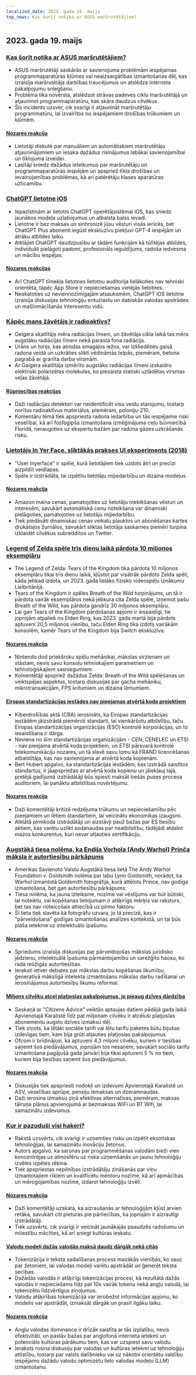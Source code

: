 ```yaml
---
localized_date: 2023. gada 19. maijs
top_news: Kas šorīt notika ar ASUS maršrutētājiem?
---
```


## 2023. gada 19. maijs

### [Kas šorīt notika ar ASUS maršrutētājiem?](https://www.downtowndougbrown.com/2023/05/what-happened-with-asus-routers-this-morning/)

- ASUS maršrutētāji saskārās ar savienojuma problēmām iespējamas programmaparatūras kļūmes vai neaizsargātības izmantošanas dēļ, kas izraisīja maršrutētāja darbības traucējumus un atslēdza interneta pakalpojumu sniegšanu.
- Problēma tika novērsta, atslēdzot strāvas padeves ciklu maršrutētājā un atjauninot programmaparatūru, kas skāra daudzus cilvēkus.
- Šis incidents uzsver, cik svarīgi ir atjaunināt maršrutētāju programmatūru, lai izvairītos no iespējamiem drošības trūkumiem un kļūmēm.

#### [Nozares reakcija](http://news.ycombinator.com/item?id=35983866)

- Lietotāji diskutē par manuāliem un automātiskiem maršrutētāju atjauninājumiem un iesaka dažādus risinājumus labākai savienojamībai un tīklojuma izveidei.
- Lasītāji sniedz dažādus ieteikumus par maršrutētāju un programmaparatūras iespējām un apspriež tīkla drošības un ievainojamības problēmas, kā arī patērētāju klases aparatūras uzticamību.

### [ChatGPT lietotne iOS](https://openai.com/blog/introducing-the-chatgpt-app-for-ios)

- Iepazīstinām ar lietotni ChatGPT operētājsistēmai iOS, kas sniedz jaunākos modeļa uzlabojumus un atbalsta balss ievadi.
- Lietotne ir bez maksas un sinhronizē jūsu vēsturi visās ierīcēs, bet ChatGPT Plus abonenti iegūst ekskluzīvu piekļuvi GPT-4 iespējām un ātrāku atbildes laiku.
- Atklājiet ChatGPT daudzpusību ar tādām funkcijām kā tūlītējas atbildes, individuāli pielāgoti padomi, profesionāls ieguldījums, radoša iedvesma un mācību iespējas.

#### [Nozares reakcijas](http://news.ycombinator.com/item?id=35990552)

- Arī ChatGPT tīmekļa lietotnes lietotņu auditorija lielākoties nav tehniski orientēta, tāpēc App Store ir nepieciešamas vietējās lietotnes.
- Neskatoties uz neviennozīmīgajām atsauksmēm, ChatGPT iOS lietotne izraisīja diskusijas tehnoloģiju entuziastu un dabiskās valodas apstrādes un mašīnmācīšanās interesentu vidū.

### [Kāpēc mans žāvētājs ir radioaktīvs?](https://physics.stackexchange.com/questions/764460/why-is-my-dryer-radioactive)

- Geigera skaitītājs mēra radiācijas līmeni, un žāvētāja cikla laikā tas mēra augstāku radiācijas līmeni nekā parastā fona radiācija.
- Urāns un torijs, kas atrodas smagajos iežos, var izkliedēties gaisā radona veidā un uzkrāties slikti vēdināmās telpās, piemēram, betona pagrabā ar granīta darba virsmām.
- Ar Gaigera skaitītāja izmērīto augstāko radiācijas līmeni izskaidro elektriski polarizētas molekulas, ko piesaista statiski uzlādētas virsmas veļas žāvētājā.

#### [Rūpniecības reakcijas](http://news.ycombinator.com/item?id=35990858)

- Daži radiācijas detektori var neidentificēt visu veidu starojumu, tostarp norītus radioaktīvus materiālus, piemēram, poloniju-210.
- Komentāru tēmā tiek apspriesta radona iedarbība un tās iespējamie riski veselībai, kā arī fosfogipša izmantošana izmēģinājuma ceļu būvniecībā Floridā, neraugoties uz ekspertu bažām par radona gāzes uzkrāšanās risku.

### [Lietotājs In Yer Face, sliktākās prakses UI eksperiments (2018)](https://userinyerface.com/)

- "User Inyerface" ir spēle, kurā lietotājiem tiek uzdots ātri un precīzi aizpildīt veidlapas.
- Spēle ir izstrādāta, lai izpētītu lietotāju mijiedarbību un dizaina modeļus.

#### [Nozares reakcija](http://news.ycombinator.com/item?id=35985240)

- Amazon maina cenas, pamatojoties uz lietotāju meklēšanas vēsturi un interesēm, savukārt automātiskā cenu noteikšana var dinamiski pielāgoties, pamatojoties uz lietotāju mijiedarbību.
- Tiek piedāvāti dinamiskas cenas veikalu plauktos un abonēšanas kartes drukātajos žurnālos, savukārt sliktas lietotāja saskarnes piemēri turpina izklaidēt cilvēkus subreddītos un Twitter.

### [Legend of Zelda spēle trīs dienu laikā pārdota 10 miljonos eksemplāru](https://finance.yahoo.com/news/legend-zelda-game-sells-10-172603983.html)

- The Legend of Zelda: Tears of the Kingdom tika pārdota 10 miljonos eksemplāru tikai trīs dienu laikā, kļūstot par visātrāk pārdoto Zelda spēli, kāda jebkad izdota, un 2023. gada lielāko fizisko videospēļu iznākumu Lielbritānijā.
- Tears of the Kingdom ir spēles Breath of the Wild turpinājums, un tā ir pārdota vairāk eksemplāros nekā jebkura cita Zelda spēle, izņemot pašu Breath of the Wild, kas pārdota gandrīz 30 miljonos eksemplāru.
- Lai gan Tears of the Kingdom pārdošanas apjomi ir iespaidīgi, tie joprojām atpaliek no Elden Ring, kas 2023. gada martā bija pārdots aptuveni 20,5 miljonos vienību, taču Elden Ring tika izdots vairākām konsolēm, kamēr Tears of the Kingdom bija Switch ekskluzīva.

#### [Nozares reakcija](http://news.ycombinator.com/item?id=35986956)

- Nintendo dod priekšroku spēļu mehānikai, mākslas virzienam un stāstam, nevis savu konsoļu tehniskajiem parametriem un tehnoloģiskajiem sasniegumiem.
- Komentētāji apspriež dažādus Zelda: Breath of the Wild spēlēšanas un veiktspējas aspektus, tostarp diskusijas par gacha mehāniku, mikrotransakcijām, FPS kritumiem un dizaina lēmumiem.

#### [Eiropas standartizācijas iestādes nav pieejamas atvērtā koda projektiem](https://blog.opensource.org/another-issue-with-the-cyber-resilience-act-european-standards-bodies-are-inaccessible-to-open-source-projects/)

- Kiberdrošības aktā (CRA) ierosināts, ka Eiropas standartizācijas iestādēm jāizstrādā piemēroti standarti, lai vienkāršotu atbilstību, taču Eiropas standartizācijas organizācijas (ESO) kontrolē korporācijas, un to iesaistīšana ir dārga.
- Neviena no šīm standartizācijas organizācijām - CEN, CENELEC un ETSI - nav pieejama atvērtā koda projektiem, un ETSI pārsvarā kontrolē telekomunikāciju nozares, un tā slavē savu lomu kā FRAND licencēšanas atbalstītāja, kas nav savienojama ar atvērtā koda kopienām.
- Bert Hubert apgalvo, ka standartizācijas iestādēm, kas izstrādā saistītos standartus, ir jāapspriežas ar atvērtā koda kopienu un jāiekļauj tajā, pretējā gadījumā izstrādātāji būs spiesti maksāt trešās puses procesa auditoriem, lai panāktu atbilstības novērtējumu.

#### [Nozares reakcija](http://news.ycombinator.com/item?id=35985590)

- Daži komentētāji kritizē redzējuma trūkumu un nepieciešamību pēc pieejamiem un lētiem standartiem, lai veicinātu ekonomikas izaugsmi.
- Atklātā pirmkoda izstrādātāji un aizstāvji pauž bažas par ES tiesību aktiem, kas varētu uzlikt sodanaudas par neatbilstību, tādējādi atdalot mazos konkurentus, kuri nevar atļauties sertifikāciju.

### [Augstākā tiesa nolēma, ka Endija Vorhola (Andy Warhol) Prinča māksla ir autortiesību pārkāpums](https://petapixel.com/2023/05/18/supreme-court-rules-andy-warhols-prince-art-is-copyright-infringement/)

- Amerikas Savienoto Valstu Augstākā tiesa lietā The Andy Warhol Foundation v. Goldsmith nolēma par labu Lynn Goldsmith, norādot, ka Warhol izmantotā Goldsmith fotogrāfija, kurā attēlots Prince, nav godīga izmantošana, bet gan autortiesību pārkāpums.
- Tiesa nolēma, ka jauna izteiksme, nozīme vai vēstījums var būt būtiski, lai noteiktu, vai kopēšanas lietojumam ir atšķirīgs mērķis vai raksturs, bet tas nav noteicošais attiecībā uz pirmo faktoru.
- Šī lieta tiek slavēta kā fotogrāfu uzvara, jo tā precizē, kas ir "pārveidošana" godīgas izmantošanas analīzes kontekstā, un tai būs plaša ietekme uz intelektuālo īpašumu.

#### [Nozares reakcija](http://news.ycombinator.com/item?id=35991725)

- Spriedums izraisīja diskusijas par pārveidojošas mākslas juridisko jēdzienu, intelektuālā īpašuma pārmantojamību un sarežģīto haosu, ko rada mūžīgās autortiesības.
- Ieraksti ietver debates par mākslas darbu kopēšanas likumību, ģeneratīvā mākslīgā intelekta izmantošanu mākslas darbu radīšanai un ierosinājumus autortiesību likumu reformai.

#### [Miljons cilvēku atceļ platjoslas pakalpojumus, jo pieaug dzīves dārdzība](https://www.bbc.com/news/technology-65622403)

- Saskaņā ar "Citizens Advice" veiktās aptaujas datiem pēdējā gada laikā Apvienotajā Karalistē līdz pat miljonam cilvēku ir atcēluši platjoslas abonementu augsto dzīves izmaksu dēļ.
- Tiek ziņots, ka lētāki sociālie tarifi vai lētu tarifu paketes būtu bijušas izdevīgas tiem, kam bija grūti atļauties platjoslas pakalpojumus.
- Ofcom ir brīdinājusi, ka aptuveni 4,3 miljoni cilvēku, kuriem ir tiesības saņemt šos piedāvājumus, joprojām tos nesaņem, savukārt sociālo tarifu izmantošana pagājušā gada janvārī bija tikai aptuveni 5 % no tiem, kuriem bija tiesības saņemt šos piedāvājumus.

#### [Nozares reakcija](http://news.ycombinator.com/item?id=35984928)

- Diskusijās tiek apspriesti nodokļi un izdevumi Apvienotajā Karalistē un ASV, veselības aprūpe, pensiju iemaksas un dzeramnaudas.
- Daži ierosina izmaksu ziņā efektīvas alternatīvas, piemēram, maksas tālruņa plānus apvienojumā ar bezmaksas WiFi un BT Wifi, lai samazinātu izdevumus.

### [Kur ir pazuduši visi hakeri?](https://morepablo.com/2023/05/where-have-all-the-hackers-gone.html)

- Rakstā uzsvērts, cik svarīgi ir uzņemties risku un izpētīt eksotiskas tehnoloģijas, lai samazinātu inovāciju žetonus.
- Autors apgalvo, ka sarunas par programmēšanas valodām bieži vien koncentrējas uz atmosfēru uz riska uzņemšanās un jaunu tehnoloģiju izvēles izpētes rēķina.
- Tiek apspriestas nepilnības izstrādātāju zināšanās par viņu izmantotajiem rīkiem un kvalificētu mentoru nozīme, kā arī apmācības un mērogojamības nozīme, izdarot tehnoloģiju izvēli.

#### [Nozares reakcija](http://news.ycombinator.com/item?id=35986270)

- Daži komentētāji uzskata, ka aizraušanās ar tehnoloģijām kļūst arvien retāka, savukārt citi pieturas pie pārliecības, ka joprojām ir aizrautīgi izstrādātāji.
- Tiek uzsvērts, cik svarīgi ir veicināt jaunākajās paaudzēs radošumu un mīlestību mācīties, kā arī sniegt kultūras ieskatu.

#### [Valodu modeļi dažās valodās maksā daudz dārgāk nekā citās](https://blog.yenniejun.com/p/all-languages-are-not-created-tokenized)

- Tokenizācija ir teksta sadalīšanas process mazākās vienībās, ko sauc par žetoniem, lai valodas modeļi varētu apstrādāt un ģenerēt teksta secības.
- Dažādās valodās ir atšķirīgi tokenizācijas procesi, kā rezultātā dažās valodās ir nepieciešams līdz pat 10x vairāk tokenu nekā angļu valodā, lai tokenizētu līdzvērtīgus ziņojumus.
- Valodu atšķirības tokenizācijā var ierobežot informācijas apjomu, ko modelis var apstrādāt, izmaksāt dārgāk un prasīt ilgāku laiku.

#### [Nozares reakcija](http://news.ycombinator.com/item?id=35983707)

- Angļu valodas dominance ir drīzāk saistīta ar tās izplatību, nevis efektivitāti, un pastāv bažas par anglofonā interneta ietekmi un potenciālo kultūras pārākumu tiem, kas var uzspiest savu valodu.
- Ieraksts rosina diskusiju par valodas un kultūras ietekmi uz tehnoloģiju attīstību, tostarp par valsts dalībnieku vai uz nākotni orientētu valdību iespējamo dažādu valodu optimizētu lielo valodas modeļu (LLM) izmantošanu.
